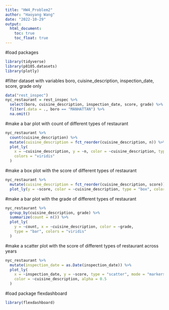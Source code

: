 ```yaml
---
title: "HW4_Problem2"
author: "Haoyang Wang"
date: "2022-10-29"
output:
  html_document:
    toc: true
    toc_float: true
---
```

#load packages
```r
library(tidyverse)
library(p8105.datasets)
library(plotly)
```

#filter dataset with variables boro, cuisine_description, inspection_date, score, grade only
```r
data("rest_inspec")
nyc_restaurant = rest_inspec %>% 
  select(boro, cuisine_description, inspection_date, score, grade) %>% 
  filter(.data = ., boro == "MANHATTAN") %>% 
  na.omit()
```

#make a bar plot with count of different types of restaurant
```r
nyc_restaurant %>% 
  count(cuisine_description) %>% 
  mutate(cuisine_description = fct_reorder(cuisine_description, n)) %>% 
  plot_ly(
    x = ~cuisine_description, y = ~n, color = ~cuisine_description, type = "bar",
    colors = "viridis"
  )
```

#make a box plot with the score of different types of restaurant
```r
nyc_restaurant %>% 
  mutate(cuisine_description = fct_reorder(cuisine_description, score)) %>% 
  plot_ly(y = ~score, color = ~cuisine_description, type = "box", colors = "viridis")
```

#make a bar plot with the grade of different types of restaurant
```r
nyc_restaurant %>% 
  group_by(cuisine_description, grade) %>% 
  summarize(count = n()) %>% 
  plot_ly(
    y = ~count, x = ~cuisine_description, color = ~grade, 
    type = "bar", colors = "viridis"
  )
```

#make a scatter plot with the score of different types of restaurant across years
```r
nyc_restaurant %>% 
  mutate(inspection_date = as.Date(inspection_date)) %>%
  plot_ly(
    x = ~inspection_date, y = ~score, type = "scatter", mode = "markers",
    color = ~cuisine_description, alpha = 0.5
  )
```

#load package flexdashboard
```r
library(flexdashboard)
```

